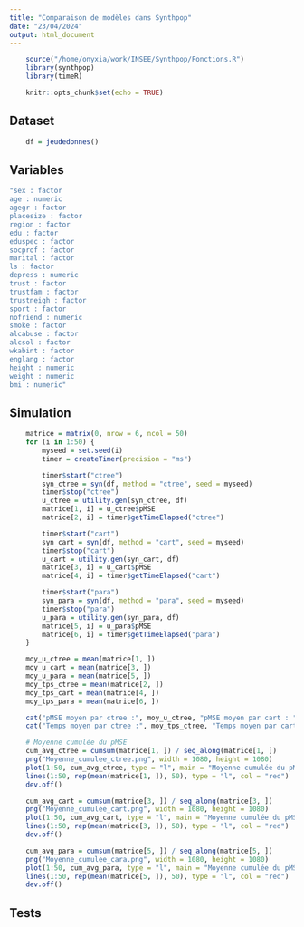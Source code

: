 ```yaml
---
title: "Comparaison de modèles dans Synthpop"
date: "23/04/2024"
output: html_document
---
```


```r
    source("/home/onyxia/work/INSEE/Synthpop/Fonctions.R")
    library(synthpop)
    library(timeR)
```

```r
    knitr::opts_chunk$set(echo = TRUE)
```

## Dataset
```r
    df = jeudedonnes()
```

## Variables
```r
"sex : factor 
age : numeric 
agegr : factor 
placesize : factor 
region : factor 
edu : factor 
eduspec : factor 
socprof : factor 
marital : factor 
ls : factor 
depress : numeric 
trust : factor 
trustfam : factor 
trustneigh : factor 
sport : factor 
nofriend : numeric 
smoke : factor 
alcabuse : factor 
alcsol : factor 
wkabint : factor 
englang : factor 
height : numeric 
weight : numeric 
bmi : numeric"
```

## Simulation
```r
    matrice = matrix(0, nrow = 6, ncol = 50)
    for (i in 1:50) {
        myseed = set.seed(i)
        timer = createTimer(precision = "ms")

        timer$start("ctree")
        syn_ctree = syn(df, method = "ctree", seed = myseed)
        timer$stop("ctree")
        u_ctree = utility.gen(syn_ctree, df)
        matrice[1, i] = u_ctree$pMSE
        matrice[2, i] = timer$getTimeElapsed("ctree")

        timer$start("cart")
        syn_cart = syn(df, method = "cart", seed = myseed)
        timer$stop("cart")
        u_cart = utility.gen(syn_cart, df)
        matrice[3, i] = u_cart$pMSE
        matrice[4, i] = timer$getTimeElapsed("cart")

        timer$start("para")
        syn_para = syn(df, method = "para", seed = myseed)
        timer$stop("para")
        u_para = utility.gen(syn_para, df)
        matrice[5, i] = u_para$pMSE
        matrice[6, i] = timer$getTimeElapsed("para")
    }

    moy_u_ctree = mean(matrice[1, ])
    moy_u_cart = mean(matrice[3, ])
    moy_u_para = mean(matrice[5, ])
    moy_tps_ctree = mean(matrice[2, ])
    moy_tps_cart = mean(matrice[4, ])
    moy_tps_para = mean(matrice[6, ])

    cat("pMSE moyen par ctree :", moy_u_ctree, "pMSE moyen par cart : ", moy_u_cart, "pMSE moyen par para : ", moy_u_para, "\n")
    cat("Temps moyen par ctree :", moy_tps_ctree, "Temps moyen par cart : ", moy_tps_cart, "Temps moyen par para : ", moy_tps_para, "\n")

    # Moyenne cumulée du pMSE 
    cum_avg_ctree = cumsum(matrice[1, ]) / seq_along(matrice[1, ])
    png("Moyenne_cumulee_ctree.png", width = 1080, height = 1080)
    plot(1:50, cum_avg_ctree, type = "l", main = "Moyenne cumulée du pMSE par ctree sur 50 synthétisations", xlab = "Nombre de synthétisations", ylab = "Moyenne cumulée du pMSE")
    lines(1:50, rep(mean(matrice[1, ]), 50), type = "l", col = "red")
    dev.off()

    cum_avg_cart = cumsum(matrice[3, ]) / seq_along(matrice[3, ])
    png("Moyenne_cumulee_cart.png", width = 1080, height = 1080)
    plot(1:50, cum_avg_cart, type = "l", main = "Moyenne cumulée du pMSE par cart sur 50 synthétisations", xlab = "Nombre de synthétisations", ylab = "Moyenne cumulée du pMSE")
    lines(1:50, rep(mean(matrice[3, ]), 50), type = "l", col = "red")
    dev.off()

    cum_avg_para = cumsum(matrice[5, ]) / seq_along(matrice[5, ])
    png("Moyenne_cumulee_cara.png", width = 1080, height = 1080)
    plot(1:50, cum_avg_para, type = "l", main = "Moyenne cumulée du pMSE par para sur 50 synthétisations", xlab = "Nombre de synthétisations", ylab = "Moyenne cumulée du pMSE")
    lines(1:50, rep(mean(matrice[5, ]), 50), type = "l", col = "red")
    dev.off()
```

## Tests
```r
    
```